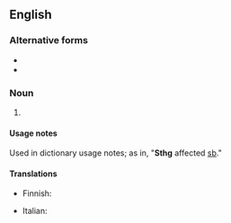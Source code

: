 ==English==

===Alternative forms===
* {{l|en|sth}}
* {{l|en|smth}}

===Noun===
{{en-noun|?}}

# {{lb|en|uncommon}} {{abbreviation of|something}}

====Usage notes====
Used in dictionary usage notes; as in, "'''Sthg''' affected [[sb]]."

====Translations====
{{trans-top|something}}
* Finnish: {{t|fi|jkn}}
{{trans-mid}}
* Italian: {{t+|it|qlcs|m}}
{{trans-bottom}}